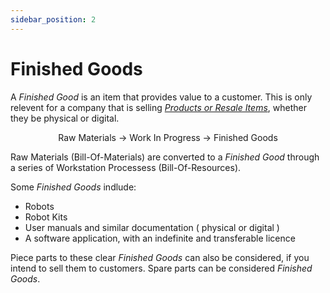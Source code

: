 ```yaml
---
sidebar_position: 2
---
```


# Finished Goods

A _Finished Good_ is an item that provides value to a customer.
This is only relevent for a company that is selling [_Products or Resale Items_](https://personalmba.com/12-standard-forms-of-value/), whether they be physical or digital.

<center>
  <p>Raw Materials → Work In Progress → Finished Goods</p>
</center>

Raw Materials (Bill-Of-Materials) are converted to a _Finished Good_ through a series of Workstation Processess (Bill-Of-Resources).

Some _Finished Goods_ indlude:

- Robots
- Robot Kits
- User manuals and similar documentation ( physical or digital )
- A software application, with an indefinite and transferable licence

Piece parts to these clear _Finished Goods_ can also be considered, if you intend to sell them to customers.
Spare parts can be considered _Finished Goods_.
